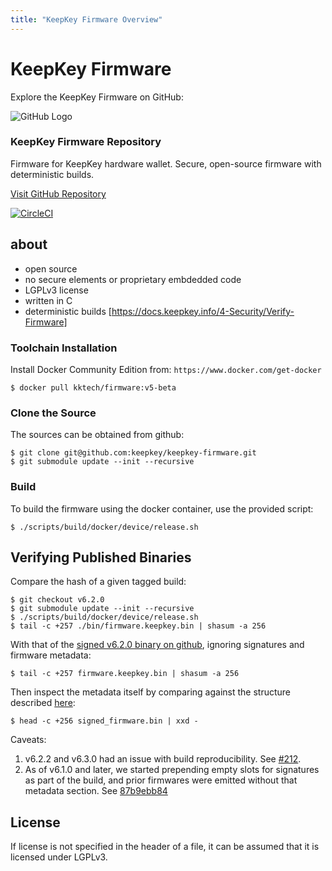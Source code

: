 ```yaml
---
title: "KeepKey Firmware Overview"
---
```


# KeepKey Firmware

Explore the KeepKey Firmware on GitHub:

<div style={{ border: '1px solid #e1e4e8', borderRadius: '6px', padding: '16px', marginBottom: '16px', display: 'flex', alignItems: 'center' }}>
    <img
        src="https://github.githubassets.com/images/modules/logos_page/GitHub-Mark.png"
        alt="GitHub Logo"
        style={{ width: '50px', marginRight: '16px' }}
    />
    <div>
        <h3 style={{ margin: '0 0 8px 0' }}>KeepKey Firmware Repository</h3>
        <p style={{ margin: '0 0 16px 0' }}>Firmware for KeepKey hardware wallet. Secure, open-source firmware with deterministic builds.</p>
        <a href="https://github.com/keepkey/keepkey-firmware" target="_blank" rel="noopener noreferrer" style={{ textDecoration: 'none', color: '#0366d6' }}>
            Visit GitHub Repository
        </a>
    </div>
</div>

[![CircleCI](https://circleci.com/gh/keepkey/keepkey-firmware.svg?style=svg)](https://circleci.com/gh/keepkey/keepkey-firmware)

## about

* open source
* no secure elements or proprietary embdedded code
* LGPLv3 license
* written in C
* deterministic builds [https://docs.keepkey.info/4-Security/Verify-Firmware]



### Toolchain Installation

Install Docker Community Edition from: `https://www.docker.com/get-docker`

```
$ docker pull kktech/firmware:v5-beta
```

### Clone the Source

The sources can be obtained from github:

```
$ git clone git@github.com:keepkey/keepkey-firmware.git
$ git submodule update --init --recursive
```

### Build

To build the firmware using the docker container, use the provided script:

```
$ ./scripts/build/docker/device/release.sh
```

## Verifying Published Binaries

Compare the hash of a given tagged build:

```
$ git checkout v6.2.0
$ git submodule update --init --recursive
$ ./scripts/build/docker/device/release.sh
$ tail -c +257 ./bin/firmware.keepkey.bin | shasum -a 256
```

With that of the [signed v6.2.0 binary on github](https://github.com/keepkey/keepkey-firmware/releases/download/v6.2.0/firmware.keepkey.bin), ignoring signatures and firmware metadata:

```
$ tail -c +257 firmware.keepkey.bin | shasum -a 256
```

Then inspect the metadata itself by comparing against the structure described [here](https://github.com/keepkey/keepkey-firmware/blob/f20484804285decfacceb71519ae83bc18f2266f/include/keepkey/board/memory.h#L55):

```
$ head -c +256 signed_firmware.bin | xxd -

```

Caveats:

1. v6.2.2 and v6.3.0 had an issue with build reproducibility. See [#212](https://github.com/keepkey/keepkey-firmware/issues/212).
1. As of v6.1.0 and later, we started prepending empty slots for signatures as part of the build, and prior firmwares were emitted without that metadata section. See [87b9ebb84](https://github.com/keepkey/keepkey-firmware/commit/87b9ebb846b241e6357f296e37fd29808ddfa51a)



## License

If license is not specified in the header of a file, it can be assumed that it is licensed under LGPLv3.
